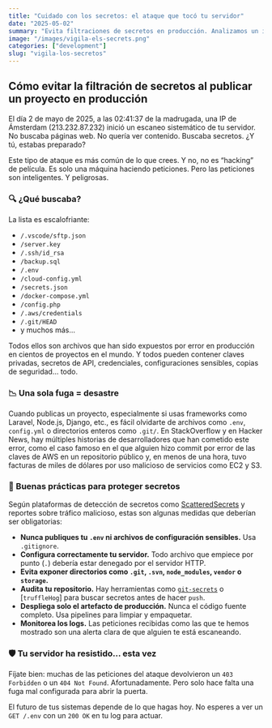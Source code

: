 ```yaml
---
title: "Cuidado con los secretos: el ataque que tocó tu servidor"
date: "2025-05-02"
summary: "Evita filtraciones de secretos en producción. Analizamos un intento real de ataque y te explicamos cómo proteger tu servidor con buenas prácticas de seguridad."
image: "/images/vigila-els-secrets.png" 
categories: ["development"]
slug: "vigila-los-secretos"
---
```


## Cómo evitar la filtración de secretos al publicar un proyecto en producción

El día 2 de mayo de 2025, a las 02:41:37 de la madrugada, una IP de Ámsterdam (213.232.87.232) inició un escaneo sistemático de tu servidor. No buscaba páginas web. No quería ver contenido. Buscaba secretos. ¿Y tú, estabas preparado?

Este tipo de ataque es más común de lo que crees. Y no, no es “hacking” de película. Es solo una máquina haciendo peticiones. Pero las peticiones son inteligentes. Y peligrosas.

### 🔍 ¿Qué buscaba?

La lista es escalofriante:

-   `/.vscode/sftp.json`
-   `/server.key`
-   `/.ssh/id_rsa`
-   `/backup.sql`
-   `/.env`
-   `/cloud-config.yml`
-   `/secrets.json`
-   `/docker-compose.yml`
-   `/config.php`
-   `/.aws/credentials`
-   `/.git/HEAD`
-   y muchos más...

Todos ellos son archivos que han sido expuestos por error en producción en cientos de proyectos en el mundo. Y todos pueden contener claves privadas, secretos de API, credenciales, configuraciones sensibles, copias de seguridad... todo.

### 📉 Una sola fuga = desastre

Cuando publicas un proyecto, especialmente si usas frameworks como Laravel, Node.js, Django, etc., es fácil olvidarte de archivos como `.env`, `config.yml` o directorios enteros como `.git/`. En StackOverflow y en Hacker News, hay múltiples historias de desarrolladores que han cometido este error, como el caso famoso en el que alguien hizo commit por error de las claves de AWS en un repositorio público y, en menos de una hora, tuvo facturas de miles de dólares por uso malicioso de servicios como EC2 y S3.

### 🔐 Buenas prácticas para proteger secretos

Según plataformas de detección de secretos como [ScatteredSecrets](https://scatteredsecrets.com) y reportes sobre tráfico malicioso, estas son algunas medidas que deberían ser obligatorias:

-   **Nunca publiques tu `.env` ni archivos de configuración sensibles.** Usa `.gitignore`.
-   **Configura correctamente tu servidor.** Todo archivo que empiece por punto (`.`) debería estar denegado por el servidor HTTP.
-   **Evita exponer directorios como `.git`, `.svn`, `node_modules`, `vendor` o `storage`.**
-   **Audita tu repositorio.** Hay herramientas como [`git-secrets`](https://github.com/awslabs/git-secrets) o [`truffleHog`] para buscar secretos antes de hacer `push`.
-   **Despliega solo el artefacto de producción.** Nunca el código fuente completo. Usa pipelines para limpiar y empaquetar.
-   **Monitorea los logs.** Las peticiones recibidas como las que te hemos mostrado son una alerta clara de que alguien te está escaneando.

### 🛡️ Tu servidor ha resistido… esta vez

Fíjate bien: muchas de las peticiones del ataque devolvieron un `403 Forbidden` o un `404 Not Found`. Afortunadamente. Pero solo hace falta una fuga mal configurada para abrir la puerta.

El futuro de tus sistemas depende de lo que hagas hoy. No esperes a ver un `GET /.env` con un `200 OK` en tu log para actuar.
